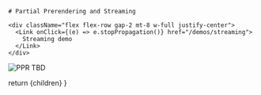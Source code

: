 
<TwoColumns>
  <Column className="flex flex-col justify-center items-center gap-4">
  
    # Partial Prerendering and Streaming 

    <div className="flex flex-row gap-2 mt-8 w-full justify-center">
      <Link onClick={(e) => e.stopPropagation()} href="/demos/streaming">
        Streaming demo
      </Link>
    </div>

  </Column>

  <Column className="flex flex-row justify-center items-center ">
    <Image src={ppr} alt="PPR"/>
  </Column>
</TwoColumns>

<Notes>
TBD
</Notes>

  return <MainSlide>
    {children}
  </MainSlide>
}